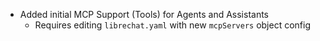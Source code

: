 - Added initial MCP Support (Tools) for Agents and Assistants
  - Requires editing `librechat.yaml` with new `mcpServers` object config
